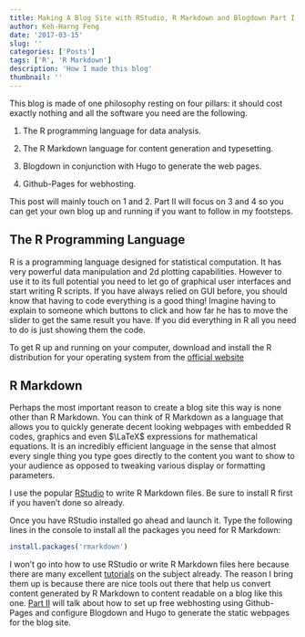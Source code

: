 ```yaml
---
title: Making A Blog Site with RStudio, R Markdown and Blogdown Part I
author: Keh-Harng Feng
date: '2017-03-15'
slug: ''
categories: ['Posts']
tags: ['R', 'R Markdown']
description: 'How I made this blog'
thumbnail: ''
---
```


This blog is made of one philosophy resting on four pillars: it should cost exactly 
nothing and all the software you need are the following.

1. The R programming language for data analysis.

2. The R Markdown language for content generation and typesetting.

3. Blogdown in conjunction with Hugo to generate the web pages.

4. Github-Pages for webhosting.

This post will mainly touch on 1 and 2. Part II will focus on 3 and 4 so you can 
get your own blog up and running if you want to follow in my footsteps. 

## The R Programming Language

R is a programming language designed for statistical computation. It has very
powerful data manipulation and 2d plotting capabilities. However to use it to its 
full potential you need to let go of graphical user interfaces and start writing R 
scripts. If you have always relied on GUI before, you should know that having to 
code everything is a good thing! Imagine having to explain to someone which buttons 
to click and how far he has to move the slider to get the same result you have. 
If you did everything in R all you need to do is just showing them the code.

To get R up and running on your computer, download and install the R distribution 
for your operating system from the [official website](https://cran.r-project.org/)

## R Markdown

Perhaps the most important reason to create a blog site this way is none other 
than R Markdown. You can think of R Markdown as a language that allows you to 
quickly generate decent looking webpages with embedded R codes, graphics and 
even $\LaTeX$ expressions for mathematical equations. It is an incredibly efficient 
language in the sense that almost every single thing you type goes directly to 
the content you want to show to your audience as opposed to tweaking various display 
or formatting parameters.

I use the popular [RStudio](https://www.rstudio.com/products/rstudio/#Desktop) 
to write R Markdown files. Be sure to install R first if you haven't done so 
already.

Once you have RStudio installed go ahead and launch it. Type the following lines 
in the console to install all the packages you need for R Markdown:

```r
install.packages('rmarkdown')
```

I won't go into how to use RStudio or write R Markdown files here because there are many excellent [tutorials](https://www.r-bloggers.com/r-markdown-and-knitr-tutorial-part-1/) on the subject already. The reason I bring them up is because there are nice tools out there that help us convert content generated by R Markdown to content readable on a blog like this one. [Part II](./2017-03-16-how-this-blog-is-made-part-ii/) will talk about how to set up free webhosting using Github-Pages and configure Blogdown and Hugo to generate the static webpages for the blog site.